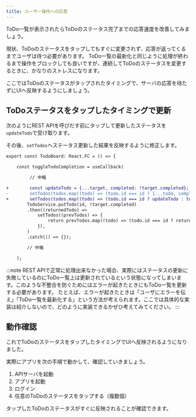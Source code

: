 ```yaml
---
title: ユーザー操作への応答
---
```


ToDo一覧が表示されたらToDoのステータス完了までの応答速度を改善してみましょう。

現状、ToDoのステータスをタップしてもすぐに変更されず、応答が返ってくるまでユーザは待つ必要があります。
ToDo一覧の最新化と同じように処理が終わるまで操作をブロックしても良いですが、連続してToDoのステータスを変更するときに、かなりのストレスになります。

ここではToDoのステータスがタップされたタイミングで、サーバの応答を待たずにUIへ反映するようにしましょう。

## ToDoステータスをタップしたタイミングで更新

次のようにREST APIを呼びだす前にタップして更新したステータスを`updateTodo`で受け取ります。

その後、`setTodos`へステータス更新した結果を反映するように修正します。

```diff typescript title="screens/todo/TodoBoard.tsx"
export const TodoBoard: React.FC = () => {

    const toggleTodoCompletion = useCallback(

         // 中略

+        const updateTodo = {...target, completed: !target.completed};
-        setTodos(todos.map((todo) => (todo.id === id ? {...todo, completed: !target.completed} : todo)));
+        setTodos(todos.map((todo) => (todo.id === id ? updateTodo : todo)));
        TodoService.putTodo(id, !target.completed)
        .then((returnedTodo) =>
            setTodos((prevTodos) => {
                return prevTodos.map((todo) => (todo.id === id ? returnedTodo : todo));
            }),
        )
        .catch(() => {});

        // 中略

    );
```

:::note
REST APIで正常に処理出来なかった場合、実際にはステータスの更新に失敗しているのにToDo一覧上は更新されているという状態になってしまいます。このような不整合を防ぐためにはエラーが起きたときにもToDo一覧を更新する必要があります。
たとえば、エラーが起きたときは「ユーザにエラーを伝え」「ToDo一覧を最新化する」という方法が考えられます。ここでは具体的な実装は紹介しないので、どのように実装できるかぜひ考えてみてください。
:::

## 動作確認

これでToDoのステータスをタップしたタイミングでUIへ反映されるようになりました。

実際にアプリを次の手順で動かして、確認していきましょう。

1. APIサーバを起動
2. アプリを起動
3. ログイン
4. 任意のToDoのステータスをタップする（複数個）

タップしたToDoのステータスがすぐに反映されることが確認できます。
